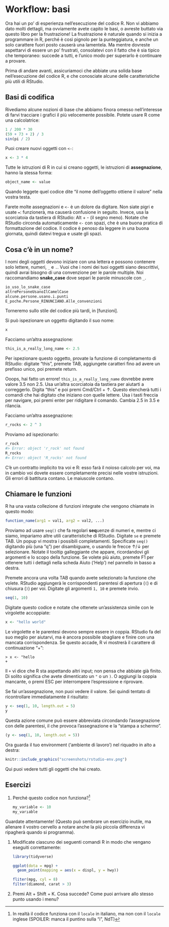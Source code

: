 # Workflow: basi

Ora hai un po' di esperienza nell'esecuzione del codice R. Non vi abbiamo dato molti dettagli, ma ovviamente avete capito le basi, o avreste buttato via questo libro per la frustrazione! La frustrazione è naturale quando si inizia a programmare in R, perché è così pignolo per la punteggiatura, e anche un solo carattere fuori posto causerà una lamentela. Ma mentre dovreste aspettarvi di essere un po' frustrati, consolatevi con il fatto che è sia tipico che temporaneo: succede a tutti, e l'unico modo per superarlo è continuare a provare.

Prima di andare avanti, assicuriamoci che abbiate una solida base nell'esecuzione del codice R, e che conosciate alcune delle caratteristiche più utili di RStudio.

## Basi di codifica

Rivediamo alcune nozioni di base che abbiamo finora omesso nell'interesse di farvi tracciare i grafici il più velocemente possibile. Potete usare R come una calcolatrice:

```r
1 / 200 * 30
(59 + 73 + 2) / 3
sin(pi / 2)
```

Puoi creare nuovi oggetti con `<-`:

```r
x <- 3 * 4
```

Tutte le istruzioni di R in cui si creano oggetti, le istruzioni di __assegnazione__, hanno la stessa forma:

```r
object_name <- value
```

Quando leggete quel codice dite "il nome dell'oggetto ottiene il valore" nella vostra testa.

Farete molte assegnazioni e `<-` è un dolore da digitare. Non siate pigri e usate `=`: funzionerà, ma causerà confusione in seguito. Invece, usa la scorciatoia da tastiera di RStudio: Alt + - (il segno meno). Notate che RStudio circonda automaticamente `<-` con spazi, che è una buona pratica di formattazione del codice. Il codice è penoso da leggere in una buona giornata, quindi datevi tregua e usate gli spazi.

## Cosa c'è in un nome?

I nomi degli oggetti devono iniziare con una lettera e possono contenere solo lettere, numeri, `_` e `.`. Vuoi che i nomi dei tuoi oggetti siano descrittivi, quindi avrai bisogno di una convenzione per le parole multiple. Noi raccomandiamo __snake_case__ dove separi le parole minuscole con `_`. 

```r
io_uso_lo_snake_case
altrePersoneUsanoIlCamelCase
alcune.persone.usano.i.punti
E_poche.Persone_RINUNCIANO.Alle_convenzioni
```

Torneremo sullo stile del codice più tardi, in [funzioni].

Si può ispezionare un oggetto digitando il suo nome:

```r
x
```

Facciamo un'altra assegnazione:

```r
this_is_a_really_long_name <- 2.5
```

Per ispezionare questo oggetto, provate la funzione di completamento di RStudio: digitate "this", premete TAB, aggiungete caratteri fino ad avere un prefisso unico, poi premete return.

Ooops, hai fatto un errore! `this_is_a_really_long_name` dovrebbe avere valore 3.5 non 2.5. Usa un'altra scorciatoia da tastiera per aiutarti a correggerlo.  Digita "this" e poi premi Cmd/Ctrl + ↑. Questo elencherà tutti i comandi che hai digitato che iniziano con quelle lettere. Usa i tasti freccia per navigare, poi premi enter per ridigitare il comando. Cambia 2.5 in 3.5 e rilancia.

Facciamo un'altra assegnazione:

```r
r_rocks <- 2 ^ 3
```

Proviamo ad ispezionarlo:

```r
r_rock
#> Error: object 'r_rock' not found
R_rocks
#> Error: object 'R_rocks' not found
```

C'è un contratto implicito tra voi e R: esso farà il noioso calcolo per voi, ma in cambio voi dovete essere completamente precisi nelle vostre istruzioni. Gli errori di battitura contano. Le maiuscole contano.

## Chiamare le funzioni

R ha una vasta collezione di funzioni integrate che vengono chiamate in questo modo:

```r
function_name(arg1 = val1, arg2 = val2, ...)
```

Proviamo ad usare `seq()` che fa regolari **seq**uenze di numeri e, mentre ci siamo, impariamo altre utili caratteristiche di RStudio. Digitate `se` e premete TAB. Un popup vi mostra i possibili completamenti. Specificate `seq()` digitando più (una "q") per disambiguare, o usando le frecce ↑/↓ per selezionare. Notate il tooltip galleggiante che appare, ricordandovi gli argomenti e lo scopo della funzione. Se volete più aiuto, premete F1 per ottenere tutti i dettagli nella scheda Aiuto ('Help') nel pannello in basso a destra. 

Premete ancora una volta TAB quando avete selezionato la funzione che volete. RStudio aggiungerà le corrispondenti parentesi di apertura (`(`) e di chiusura (`)`) per voi. Digitate gli argomenti `1, 10` e premete invio.

```r
seq(1, 10)
```

Digitate questo codice e notate che ottenete un'assistenza simile con le virgolette accoppiate:

```r
x <- "hello world"
```

Le virgolette e le parentesi devono sempre essere in coppia. RStudio fa del suo meglio per aiutarvi, ma è ancora possibile sbagliare e finire con una mancata corrispondenza. Se questo accade, R vi mostrerà il carattere di continuazione "+":

```
> x <- "hello
+
```

Il `+` vi dice che R sta aspettando altri input; non pensa che abbiate già finito. Di solito significa che avete dimenticato un `"` o un `)`. O aggiungi la coppia mancante, o premi ESC per interrompere l'espressione e riprovare.

Se fai un'assegnazione, non puoi vedere il valore. Sei quindi tentato di ricontrollare immediatamente il risultato:

```r
y <- seq(1, 10, length.out = 5)
y
```

Questa azione comune può essere abbreviata circondando l'assegnazione con delle parentesi, il che provoca l'assegnazione e la "stampa a schermo".

```r
(y <- seq(1, 10, length.out = 5))
```

Ora guarda il tuo environment ('ambiente di lavoro') nel riquadro in alto a destra:

```r
knitr::include_graphics("screenshots/rstudio-env.png")
```

Qui puoi vedere tutti gli oggetti che hai creato.

## Esercizi

1.  Perché questo codice non funziona?[^index-1]

    ```r
    my_variable <- 10
    my_varıable
    ```

[^index-1]: In realtà il codice funziona con il `locale` in italiano, ma non con il `locale` inglese (SPOILER: manca il puntino sulla "i", NdT) 
  
  Guardate attentamente! (Questo può sembrare un esercizio inutile, ma
  allenare il vostro cervello a notare anche la più piccola differenza vi ripagherà
  quando si programma).
    
1.  Modificate ciascuno dei seguenti comandi R in modo che vengano eseguiti correttamente:

    ```r
    library(tidyverse)

    ggplot(dota = mpg) + 
      geom_point(mapping = aes(x = displ, y = hwy))
    
    fliter(mpg, cyl = 8)
    filter(diamond, carat > 3)
    ```
    
1.  Premi Alt + Shift + K. Cosa succede? Come puoi arrivare allo stesso punto
    usando i menu?

